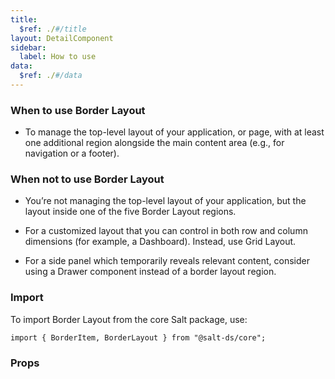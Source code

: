 ```yaml
---
title:
  $ref: ./#/title
layout: DetailComponent
sidebar:
  label: How to use
data:
  $ref: ./#/data
---
```


### When to use Border Layout

- To manage the top-level layout of your application, or page, with at least one additional region alongside the main content area (e.g., for navigation or a footer).

### When not to use Border Layout

- You’re not managing the top-level layout of your application, but the layout inside one of the five Border Layout regions.

- For a customized layout that you can control in both row and column dimensions (for example, a Dashboard). Instead, use Grid Layout.

- For a side panel which temporarily reveals relevant content, consider using a Drawer component instead of a border layout region.

### Import

To import Border Layout from the core Salt package, use:

```
import { BorderItem, BorderLayout } from "@salt-ds/core";
```

### Props

<PropsTable componentName="BorderLayout" />
